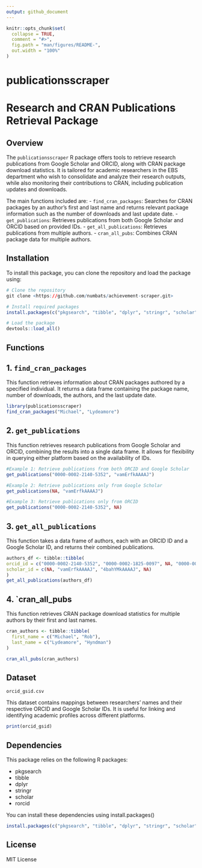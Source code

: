 ```yaml
---
output: github_document
---
```


<!-- README.md is generated from README.Rmd. Please edit that file -->

```r
knitr::opts_chunk$set(
  collapse = TRUE,
  comment = "#>",
  fig.path = "man/figures/README-",
  out.width = "100%"
)
```

# publicationsscraper

<!-- badges: start -->
<!-- badges: end -->

# Research and CRAN Publications Retrieval Package

## Overview

The `publicationsscraper` R package offers tools to retrieve research publications from Google Scholar and ORCID, along with CRAN package download statistics. It is tailored for academic researchers in the EBS department who wish to consolidate and analyze their research outputs, while also monitoring their contributions to CRAN, including publication updates and downloads.

The main functions included are:
- `find_cran_packages`: Searches for CRAN packages by an author's first and last name and returns relevant package information such as the number of downloads and last update date.
- `get_publications`: Retrieves publications from both Google Scholar and ORCID based on provided IDs.
- `get_all_publications`: Retrieves publications from multiple authors.
- `cran_all_pubs`: Combines CRAN package data for multiple authors.

## Installation

To install this package, you can clone the repository and load the package using:

```r
# Clone the repository
git clone <https://github.com/numbats/achievement-scraper.git>

# Install required packages
install.packages(c("pkgsearch", "tibble", "dplyr", "stringr", "scholar", "rorcid"))

# Load the package
devtools::load_all()

```

## Functions

## 1. `find_cran_packages`

This function retrieves information about CRAN packages authored by a specified individual. It returns a data frame containing the package name, number of downloads, the authors, and the last update date.

```r
library(publicationsscraper)
find_cran_packages("Michael", "Lydeamore")
```

## 2. `get_publications`

This function retrieves research publications from Google Scholar and ORCID, combining the results into a single data frame. It allows for flexibility in querying either platform based on the availability of IDs.

```r
#Example 1: Retrieve publications from both ORCID and Google Scholar
get_publications("0000-0002-2140-5352", "vamErfkAAAAJ")
```

```r
#Example 2: Retrieve publications only from Google Scholar
get_publications(NA, "vamErfkAAAAJ")
```

```r
#Example 3: Retrieve publications only from ORCID
get_publications("0000-0002-2140-5352", NA)
```


## 3. `get_all_publications`

This function takes a data frame of authors, each with an ORCID ID and a Google Scholar ID, and returns their combined publications.

```r
authors_df <- tibble::tibble(
orcid_id = c("0000-0002-2140-5352", "0000-0002-1825-0097", NA, "0000-0001-5109-3700"),
scholar_id = c(NA, "vamErfkAAAAJ", "4bahYMkAAAAJ", NA)
)
get_all_publications(authors_df)
```

## 4. `cran_all_pubs

This function retrieves CRAN package download statistics for multiple authors by their first and last names.

```r
cran_authors <- tibble::tibble(
  first_name = c("Michael", "Rob"),
  last_name = c("Lydeamore", "Hyndman")
)

cran_all_pubs(cran_authors)
```

## Dataset

`orcid_gsid.csv`

This dataset contains mappings between researchers' names and their respective ORCID and Google Scholar IDs. It is useful for linking and identifying academic profiles across different platforms.

```r
print(orcid_gsid)
```


## Dependencies

This package relies on the following R packages:

- pkgsearch
- tibble
- dplyr
- stringr
- scholar
- rorcid

You can install these dependencies using install.packages()
```r
install.packages(c("pkgsearch", "tibble", "dplyr", "stringr", "scholar", "rorcid"))
```


## License
MIT License



